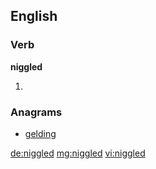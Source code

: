 ==English==

===Verb===
'''niggled'''

# {{past of|[[niggle]]}}

===Anagrams===
* [[gelding#English|gelding]]

[[de:niggled]]
[[mg:niggled]]
[[vi:niggled]]